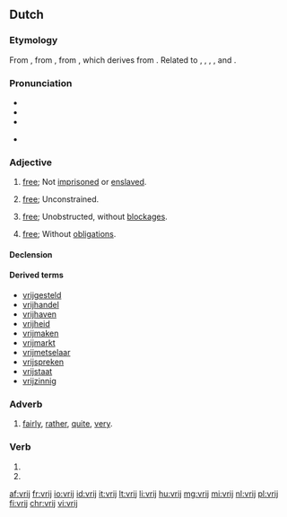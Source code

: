 ==Dutch==

===Etymology===
From {{inh|nl|dum|vri}}, from {{inh|nl|odt|*frī}}, from {{inh|nl|gem-pro|*frijaz}}, which derives from {{etyl|ine-pro|nl}} {{m|ine-pro|*prey-||to be fond of}}. Related to {{m|nl|vrijen||to love}}, {{m|nl|vrijdag||friday}}, {{m|nl|vriend||friend}}, {{m|nl|vrouw||woman}}, and {{m|nl|vrede||peace}}.

===Pronunciation===
* {{audio|Nl-vrij.ogg|Audio|lang=nl}}
* {{rhymes|ɛi̯|lang=nl}}
* {{IPA|/vrɛi/|lang=nl}}
* {{a|Northern Netherlands}} {{IPA|/frɛi/|lang=nl}}

===Adjective===
{{nl-adj}}

# [[free]]; Not [[imprisoned]] or [[enslaved]].
#: {{ux|nl|een vrij [[man]]|a free man|inline=1}}
# [[free]]; Unconstrained.
#: {{ux|nl|hij had de vrije [[hand]] over het [[land]]|he had a free hand over the land|inline=1}}
# [[free]]; Unobstructed, without [[blockage|blockages]].
#: {{ux|nl|de [[afvoer]] was vrij|the drain was unobstructed|inline=1}}
# [[free]]; Without [[obligation]]s.
#: {{ux|nl|[[vrije tijd]]|free time|inline=1}}

====Declension====
{{nl-decl-adj}}

====Derived terms====
* [[vrijgesteld]]
* [[vrijhandel]]
* [[vrijhaven]]
* [[vrijheid]]
* [[vrijmaken]]
* [[vrijmarkt]]
* [[vrijmetselaar]]
* [[vrijspreken]]
* [[vrijstaat]]
* [[vrijzinnig]]

===Adverb===
{{nl-adv}}

# [[fairly]], [[rather]], [[quite]], [[very]].
#: {{ux|nl|Hij is vrij betrouwbaar|He is fairly trustworthy|inline=1}}
#: {{ux|nl|De computer waarmee ik werk is vrij oud.|The computer with which I work is quite old.|inline=1}}

===Verb===
{{nl-verb-form}}

# {{nl-verb form of|p=1|n=sg|t=pres|m=ind|vrijen}}
# {{nl-verb form of|m=imp|vrijen}}

[[af:vrij]]
[[fr:vrij]]
[[io:vrij]]
[[id:vrij]]
[[it:vrij]]
[[lt:vrij]]
[[li:vrij]]
[[hu:vrij]]
[[mg:vrij]]
[[mi:vrij]]
[[nl:vrij]]
[[pl:vrij]]
[[fi:vrij]]
[[chr:vrij]]
[[vi:vrij]]